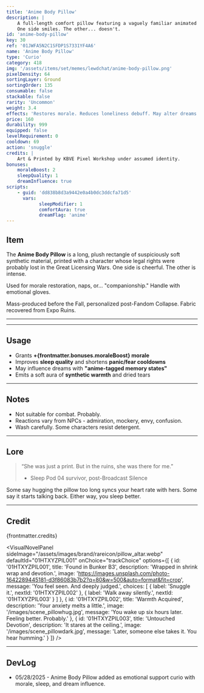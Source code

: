 ```yaml
---
title: 'Anime Body Pillow'
description: | 
    A full-length comfort pillow featuring a vaguely familiar animated figure.
    One side smiles. The other... doesn't.
id: 'anime-body-pillow'
key: 30
ref: '01JWFA5N2C1SFDP1S7331YF4A6'
name: 'Anime Body Pillow'
type: 'Curio'
category: 418
img: '/assets/items/set/memes/lewdchat/anime-body-pillow.png'
pixelDensity: 64
sortingLayer: Ground
sortingOrder: 135
consumable: false
stackable: false
rarity: 'Uncommon'
weight: 3.4
effects: 'Restores morale. Reduces loneliness debuff. May alter dreams.'
price: 160
durability: 999
equipped: false
levelRequirement: 0
cooldown: 69
action: 'snuggle'
credits: |
    Art & Printed by KBVE Pixel Workshop under assumed identity.
bonuses:
    moraleBoost: 2
    sleepQuality: 1
    dreamInfluence: true
scripts:
    - guid: 'dd838b8d3a9442e0a4b0dc3ddcfa71d5'
      vars:
            sleepModifier: 1
            comfortAura: true
            dreamFlag: 'anime'
---
```



## Item

The **Anime Body Pillow** is a long, plush rectangle of suspiciously soft synthetic material, printed with a character whose legal rights were probably lost in the Great Licensing Wars.
One side is cheerful. The other is intense.

Used for morale restoration, naps, or... "companionship."
Handle with emotional gloves.

Mass-produced before the Fall, personalized post-Fandom Collapse.
Fabric recovered from Expo Ruins. 

---

<ItemDBPanel data={frontmatter} />

---
<Adsense />

## Usage

- Grants **+{frontmatter.bonuses.moraleBoost} morale**  
- Improves **sleep quality** and shortens **panic/fear cooldowns**  
- May influence dreams with **"anime-tagged memory states"**  
- Emits a soft aura of **synthetic warmth** and dried tears

---

## Notes

- Not suitable for combat. Probably.  
- Reactions vary from NPCs - admiration, mockery, envy, confusion.  
- Wash carefully. Some characters resist detergent.

---

## Lore

> “She was just a print. But in the ruins, she was there for me.”  
> - Sleep Pod 04 survivor, post-Broadcast Silence

Some say hugging the pillow too long syncs your heart rate with hers.
Some say it starts talking back.
Either way, you sleep better.

---

## Credit

{frontmatter.credits}

<VisualNovelPanel
  sideImage="/assets/images/brand/rareicon/pillow_altar.webp"
  defaultId="01HTXYZPIL001"
  onChoice="trackChoice"
  options={[
    {
      id: '01HTXYZPIL001',
      title: 'Found in Bunker B3',
      description: 'Wrapped in shrink wrap and devotion.',
      image: 'https://images.unsplash.com/photo-1642289445181-d3f86083b7b2?q=80&w=500&auto=format&fit=crop',
      message: 'You feel seen. And deeply judged.',
      choices: [
        { label: 'Snuggle it.', nextId: '01HTXYZPIL002' },
        { label: 'Walk away silently.', nextId: '01HTXYZPIL003' }
      ]
    },
    {
      id: '01HTXYZPIL002',
      title: 'Warmth Acquired',
      description: 'Your anxiety melts a little.',
      image: '/images/scene_pillowhug.jpg',
      message: 'You wake up six hours later. Feeling better. Probably.'
    },
    {
      id: '01HTXYZPIL003',
      title: 'Untouched Devotion',
      description: 'It stares at the ceiling.',
      image: '/images/scene_pillowdark.jpg',
      message: 'Later, someone else takes it. You hear humming.'
    }
  ]}
/>

---

## DevLog

- 05/28/2025 - Anime Body Pillow added as emotional support curio with morale, sleep, and dream influence.
